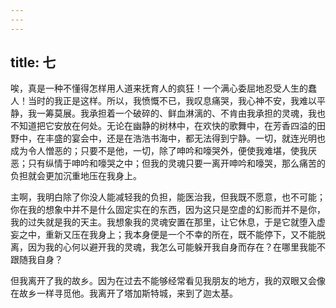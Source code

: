 ```yaml
---
---
---
```

title: 七
---

唉，真是一种不懂得怎样用人道来抚育人的疯狂！一个满心委屈地忍受人生的蠢人！当时的我正是这样。所以，我愤慨不已，我叹息痛哭，我心神不安，我难以平静，我一筹莫展。我承担着一个破碎的、鲜血淋漓的、不肯由我承担的灵魂，我也不知道把它安放在何处。无论在幽静的树林中，在欢快的歌舞中，在芳香四溢的田野中，在丰盛的宴会中，还是在浩浩书海中，都无法得到宁静。一切，就连光明也成为令人憎恶的；只要不是他，一切，除了呻吟和嚎哭外，便使我难堪，使我厌恶；只有纵情于呻吟和嚎哭之中；但我的灵魂只要一离开呻吟和嚎哭，那么痛苦的负担就会更加沉重地压在我身上。

主啊，我明白除了你没人能减轻我的负担，能医治我，但我既不愿意，也不可能；你在我的想象中并不是什么固定实在的东西，因为这只是空虚的幻影而并不是你，我的过失就是我的天主。我想象我的灵魂安置在那里，让它休息，于是它就堕入虚妄之中，重新又压在我身上；我本身便是一个不幸的所在，既不能停下，又不能脱离，因为我的心何以避开我的灵魂，我怎么可能躲开我自身而存在？在哪里我能不跟随我自身？

但我离开了我的故乡。因为在过去不能够经常看见我朋友的地方，我的双眼又会像在故乡一样寻觅他。我离开了塔加斯特城，来到了迦太基。